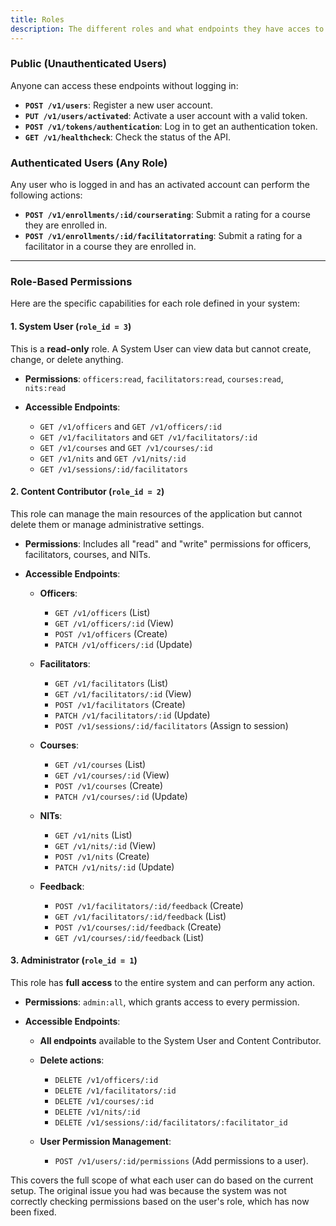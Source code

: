 ```yaml
---
title: Roles
description: The different roles and what endpoints they have acces to.
---
```


### Public (Unauthenticated Users)

Anyone can access these endpoints without logging in:

- __`POST /v1/users`__: Register a new user account.
- __`PUT /v1/users/activated`__: Activate a user account with a valid token.
- __`POST /v1/tokens/authentication`__: Log in to get an authentication token.
- __`GET /v1/healthcheck`__: Check the status of the API.

### Authenticated Users (Any Role)

Any user who is logged in and has an activated account can perform the following actions:

- __`POST /v1/enrollments/:id/courserating`__: Submit a rating for a course they are enrolled in.
- __`POST /v1/enrollments/:id/facilitatorrating`__: Submit a rating for a facilitator in a course they are enrolled in.

---

### Role-Based Permissions

Here are the specific capabilities for each role defined in your system:

#### 1. System User (`role_id = 3`)

This is a __read-only__ role. A System User can view data but cannot create, change, or delete anything.

- __Permissions__: `officers:read`, `facilitators:read`, `courses:read`, `nits:read`

- __Accessible Endpoints__:

  - `GET /v1/officers` and `GET /v1/officers/:id`
  - `GET /v1/facilitators` and `GET /v1/facilitators/:id`
  - `GET /v1/courses` and `GET /v1/courses/:id`
  - `GET /v1/nits` and `GET /v1/nits/:id`
  - `GET /v1/sessions/:id/facilitators`

#### 2. Content Contributor (`role_id = 2`)

This role can manage the main resources of the application but cannot delete them or manage administrative settings.

- __Permissions__: Includes all "read" and "write" permissions for officers, facilitators, courses, and NITs.

- __Accessible Endpoints__:

  - __Officers__:

    - `GET /v1/officers` (List)
    - `GET /v1/officers/:id` (View)
    - `POST /v1/officers` (Create)
    - `PATCH /v1/officers/:id` (Update)

  - __Facilitators__:

    - `GET /v1/facilitators` (List)
    - `GET /v1/facilitators/:id` (View)
    - `POST /v1/facilitators` (Create)
    - `PATCH /v1/facilitators/:id` (Update)
    - `POST /v1/sessions/:id/facilitators` (Assign to session)

  - __Courses__:

    - `GET /v1/courses` (List)
    - `GET /v1/courses/:id` (View)
    - `POST /v1/courses` (Create)
    - `PATCH /v1/courses/:id` (Update)

  - __NITs__:

    - `GET /v1/nits` (List)
    - `GET /v1/nits/:id` (View)
    - `POST /v1/nits` (Create)
    - `PATCH /v1/nits/:id` (Update)

  - __Feedback__:

    - `POST /v1/facilitators/:id/feedback` (Create)
    - `GET /v1/facilitators/:id/feedback` (List)
    - `POST /v1/courses/:id/feedback` (Create)
    - `GET /v1/courses/:id/feedback` (List)

#### 3. Administrator (`role_id = 1`)

This role has __full access__ to the entire system and can perform any action.

- __Permissions__: `admin:all`, which grants access to every permission.

- __Accessible Endpoints__:

  - __All endpoints__ available to the System User and Content Contributor.

  - __Delete actions__:

    - `DELETE /v1/officers/:id`
    - `DELETE /v1/facilitators/:id`
    - `DELETE /v1/courses/:id`
    - `DELETE /v1/nits/:id`
    - `DELETE /v1/sessions/:id/facilitators/:facilitator_id`

  - __User Permission Management__:
    - `POST /v1/users/:id/permissions` (Add permissions to a user).

This covers the full scope of what each user can do based on the current setup. The original issue you had was because the system was not correctly checking permissions based on the user's role, which has now been fixed.
